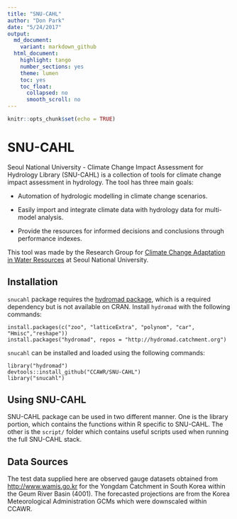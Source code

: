 ```yaml
---
title: "SNU-CAHL"
author: "Don Park"
date: "5/24/2017"
output:
  md_document:
    variant: markdown_github
  html_document:
    highlight: tango
    number_sections: yes
    theme: lumen
    toc: yes
    toc_float:
      collapsed: no
      smooth_scroll: no
---
```


```r
knitr::opts_chunk$set(echo = TRUE)
```

# SNU-CAHL

Seoul National University - Climate Change Impact Assessment for Hydrology Library (SNU-CAHL) is a collection of tools for climate change impact assessment in hydrology.  The tool has three main goals:

* Automation of hydrologic modelling in climate change scenarios.

* Easily import and integrate climate data with hydrology data for multi-model analysis.

* Provide the resources for informed decisions and conclusions through performance indexes.

This tool was made by the Research Group for [Climate Change Adaptation in Water Resources](http://ccawr.snu.ac.kr) at Seoul National University.

## Installation

`snucahl` package requires the [hydromad package](http://hydromad.catchment.org/), which is a required dependency but is not available on CRAN.  Install `hydromad` with the following commands:

```
install.packages(c("zoo", "latticeExtra", "polynom", "car", "Hmisc","reshape"))
install.packages("hydromad", repos = "http://hydromad.catchment.org")
```

`snucahl` can be installed and loaded using the following commands:

```
library("hydromad")
devtools::install_github("CCAWR/SNU-CAHL")
library("snucahl")
```


## Using SNU-CAHL

SNU-CAHL package can be used in two different manner.  One is the library portion, which contains the functions within R specific to SNU-CAHL.  The other is the `script/` folder which contains useful scripts used when running the full SNU-CAHL stack.  

## Data Sources

The test data supplied here are observed gauge datasets obtained from <http://www.wamis.go.kr> for the Yongdam Catchment in South Korea within the Geum River Basin (4001).  The forecasted projections are from the Korea Meteorological Administration GCMs which were downscaled within CCAWR.  


